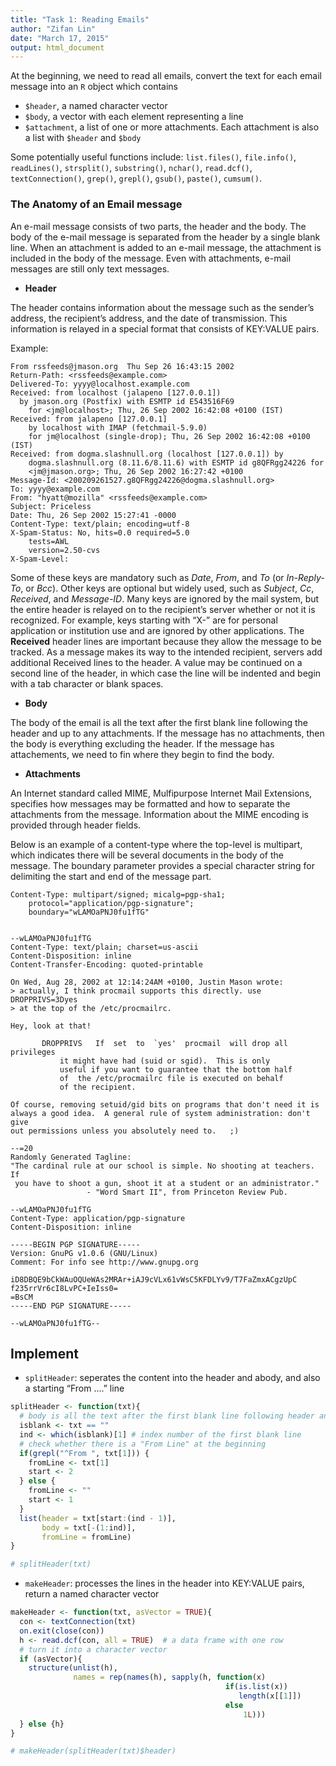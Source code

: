 ```yaml
---
title: "Task 1: Reading Emails"
author: "Zifan Lin"
date: "March 17, 2015"
output: html_document
---
```


At the beginning, we need to read all emails, convert the text for each email message into an `R` object which contains

- `$header`, a named character vector
- `$body`, a vector with each element representing a line
- `$attachment`, a list of one or more attachments. Each attachment is also a list with `$header` and `$body`


Some potentially useful functions include: `list.files()`, `file.info()`, `readLines()`, `strsplit()`, `substring()`, `nchar()`, `read.dcf()`, `textConnection()`, `grep()`, `grepl()`, `gsub()`, `paste()`, `cumsum()`.

### The Anatomy of an Email message

An e-mail message consists of two parts, the header and the body. The body of the e-mail message is separated from the header by a single blank line. When an attachment is added to an e-mail message, the attachment is included in the body of the message. Even with attachments, e-mail messages are still only text messages.

- **Header**

The header contains information about the message such as the sender's address, the recipient's address, and the date of transmission. This information is relayed in a special format that consists of KEY:VALUE pairs. 

Example:
```
From rssfeeds@jmason.org  Thu Sep 26 16:43:15 2002
Return-Path: <rssfeeds@example.com>
Delivered-To: yyyy@localhost.example.com
Received: from localhost (jalapeno [127.0.0.1])
  by jmason.org (Postfix) with ESMTP id E543516F69
	for <jm@localhost>; Thu, 26 Sep 2002 16:42:08 +0100 (IST)
Received: from jalapeno [127.0.0.1]
	by localhost with IMAP (fetchmail-5.9.0)
	for jm@localhost (single-drop); Thu, 26 Sep 2002 16:42:08 +0100 (IST)
Received: from dogma.slashnull.org (localhost [127.0.0.1]) by
    dogma.slashnull.org (8.11.6/8.11.6) with ESMTP id g8QFRgg24226 for
    <jm@jmason.org>; Thu, 26 Sep 2002 16:27:42 +0100
Message-Id: <200209261527.g8QFRgg24226@dogma.slashnull.org>
To: yyyy@example.com
From: "hyatt@mozilla" <rssfeeds@example.com>
Subject: Priceless
Date: Thu, 26 Sep 2002 15:27:41 -0000
Content-Type: text/plain; encoding=utf-8
X-Spam-Status: No, hits=0.0 required=5.0
	tests=AWL
	version=2.50-cvs
X-Spam-Level: 
```

Some of these keys are mandatory such as *Date*, *From*, and *To* (or *In-Reply-To*, or *Bcc*). Other keys are optional but widely used, such as *Subject*, *Cc*, *Received*, and *Message-ID*. Many keys are ignored by the mail system, but the entire header is relayed on to the recipient's server whether or not it is recognized. For example, keys starting with "X-" are for personal application or institution use and are ignored by other applications. The **Received** header lines are important because they allow the message to be tracked. As a message makes its way to the intended recipient, servers add additional Received lines to the header. A value may be continued on a second line of the header, in which case the line will be indented and begin with a tab character or blank spaces.

- **Body**

The body of the email is all the text after the first blank line following the header and up to any attachments. If the message has no attachments, then the body is everything excluding the header. If the message has attachements, we need to fin where they begin to find the body.

- **Attachments**

An Internet standard called MIME, Mulfipurpose Internet Mail Extensions, specifies how messages may be formatted and how to separate the attachments from the message. Information about the MIME encoding is provided through header fields.

Below is an example of a content-type where the top-level is multipart, which indicates there will be several documents in the body of the message. The boundary parameter provides a special character string for delimiting the start and end of the message part.
```
Content-Type: multipart/signed; micalg=pgp-sha1;
    protocol="application/pgp-signature";
    boundary="wLAMOaPNJ0fu1fTG"


--wLAMOaPNJ0fu1fTG
Content-Type: text/plain; charset=us-ascii
Content-Disposition: inline
Content-Transfer-Encoding: quoted-printable

On Wed, Aug 28, 2002 at 12:14:24AM +0100, Justin Mason wrote:
> actually, I think procmail supports this directly. use DROPPRIVS=3Dyes
> at the top of the /etc/procmailrc.

Hey, look at that!

       DROPPRIVS   If  set  to  `yes'  procmail  will drop all privileges
		   it might have had (suid or sgid).  This is only
		   useful if you want to guarantee that the bottom half
		   of  the /etc/procmailrc file is executed on behalf
		   of the recipient.

Of course, removing setuid/gid bits on programs that don't need it is
always a good idea.  A general rule of system administration: don't give
out permissions unless you absolutely need to.   ;)

--=20
Randomly Generated Tagline:
"The cardinal rule at our school is simple. No shooting at teachers. If
 you have to shoot a gun, shoot it at a student or an administrator."
                 - "Word Smart II", from Princeton Review Pub.

--wLAMOaPNJ0fu1fTG
Content-Type: application/pgp-signature
Content-Disposition: inline

-----BEGIN PGP SIGNATURE-----
Version: GnuPG v1.0.6 (GNU/Linux)
Comment: For info see http://www.gnupg.org

iD8DBQE9bCkWAuOQUeWAs2MRAr+iAJ9cVLx61vWsC5KFDLYv9/T7FaZmxACgzUpC
f235rrVr6cI8LvPC+IeIss0=
=BsCM
-----END PGP SIGNATURE-----

--wLAMOaPNJ0fu1fTG--

```

## Implement
- `splitHeader`: seperates the content into the header and abody, and also a starting "From ...." line
```r
splitHeader <- function(txt){
  # body is all the text after the first blank line following header and up to any attachment
  isblank <- txt == ""
  ind <- which(isblank)[1] # index number of the first blank line
  # check whether there is a "From Line" at the beginning
  if(grepl("^From ", txt[1])) {
    fromLine <- txt[1]
    start <- 2
  } else {
    fromLine <- ""
    start <- 1
  }
  list(header = txt[start:(ind - 1)],
       body = txt[-(1:ind)],
       fromLine = fromLine)
}

# splitHeader(txt)
```

- `makeHeader`: processes the lines in the header into KEY:VALUE pairs, return a named character vector
```r
makeHeader <- function(txt, asVector = TRUE){
  con <- textConnection(txt)
  on.exit(close(con))    
  h <- read.dcf(con, all = TRUE)  # a data frame with one row
  # turn it into a character vector
  if (asVector){
    structure(unlist(h),
              names = rep(names(h), sapply(h, function(x)
                                                if(is.list(x))
                                                   length(x[[1]])
                                                else
                                                    1L)))
  } else {h}
}

# makeHeader(splitHeader(txt)$header)
```


